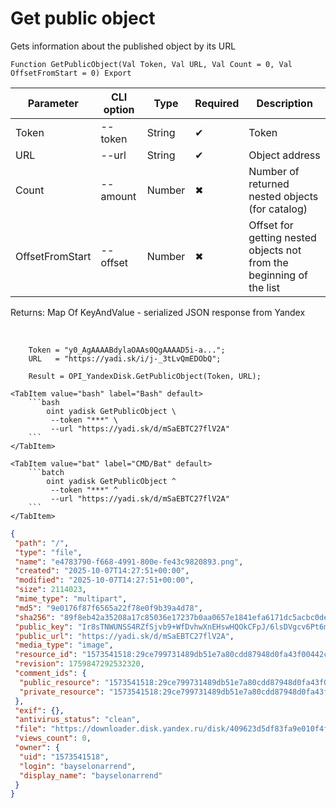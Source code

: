 ﻿---
sidebar_position: 4
description: Get public object and other functions to work with Yandex Disk in the Open Integration Package, a free open-source integration library for 1C:Enterprise 8, OneScript and CLI
keywords: [1C, 1С, 1С:Enterprise, 1С:Enterprise 8.3, API, Integration, Services, Exchange, OneScript, CLI, Yandex Disk]
---


# Get public object
 Gets information about the published object by its URL



`Function GetPublicObject(Val Token, Val URL, Val Count = 0, Val OffsetFromStart = 0) Export`

  | Parameter | CLI option | Type | Required | Description |
  |-|-|-|-|-|
  | Token | --token | String | &#x2714; | Token |
  | URL | --url | String | &#x2714; | Object address |
  | Count | --amount | Number | &#x2716; | Number of returned nested objects (for catalog) |
  | OffsetFromStart | --offset | Number | &#x2716; | Offset for getting nested objects not from the beginning of the list |

  
  Returns:  Map Of KeyAndValue - serialized JSON response from Yandex

<br/>



```bsl title="1C:Enterprise/OneScript code example"
    Token = "y0_AgAAAABdylaOAAs0QgAAAAD5i-a...";
    URL   = "https://yadi.sk/i/j-_3tLvQmEDObQ";

    Result = OPI_YandexDisk.GetPublicObject(Token, URL);
```
 

 <Tabs>
  
    <TabItem value="bash" label="Bash" default>
        ```bash
            oint yadisk GetPublicObject \
             --token "***" \
             --url "https://yadi.sk/d/mSaEBTC27flV2A"
        ```
    </TabItem>
  
    <TabItem value="bat" label="CMD/Bat" default>
        ```batch
            oint yadisk GetPublicObject ^
             --token "***" ^
             --url "https://yadi.sk/d/mSaEBTC27flV2A"
        ```
    </TabItem>
</Tabs>


```json title="Result"
{
 "path": "/",
 "type": "file",
 "name": "e4783790-f668-4991-800e-fe43c9820893.png",
 "created": "2025-10-07T14:27:51+00:00",
 "modified": "2025-10-07T14:27:51+00:00",
 "size": 2114023,
 "mime_type": "multipart",
 "md5": "9e0176f87f6565a22f78e0f9b39a4d78",
 "sha256": "89f8eb42a35208a17c85036e17237b0aa0657e1841efa6171dc5acbc0dea9e18",
 "public_key": "Ir8sTNWUNSS4RZfSjvb9+WfDvhwXnEHswHQOkCFpJ/6lsDVgcv6Pt6mOgU2Wl/ZNq/J6bpmRyOJonT3VoXnDag==",
 "public_url": "https://yadi.sk/d/mSaEBTC27flV2A",
 "media_type": "image",
 "resource_id": "1573541518:29ce799731489db51e7a80cdd87948d0fa43f00442c275fc637043405007f69d",
 "revision": 1759847292532320,
 "comment_ids": {
  "public_resource": "1573541518:29ce799731489db51e7a80cdd87948d0fa43f00442c275fc637043405007f69d",
  "private_resource": "1573541518:29ce799731489db51e7a80cdd87948d0fa43f00442c275fc637043405007f69d"
 },
 "exif": {},
 "antivirus_status": "clean",
 "file": "https://downloader.disk.yandex.ru/disk/409623d5df83fa9e010f4feba37c1c86b1e509f3ce601efde7e906c2c091278c/68e55bc2/Kdpe3dFisZLPovVA4r-aBmpkby3AOQiLsayEHYapOMw2ylFGSbZZrsWtGPTvHxG_-QDrqSGFBOOsS3b3gKT1zA%3D%3D?uid=0&filename=e4783790-f668-4991-800e-fe43c9820893.png&disposition=attachment&hash=&limit=0&content_type=multipart&owner_uid=0&fsize=2114023&hid=03d7263840468e281bd0b238a26e7d0d&media_type=image&tknv=v3&etag=9e0176f87f6565a22f78e0f9b39a4d78",
 "views_count": 0,
 "owner": {
  "uid": "1573541518",
  "login": "bayselonarrend",
  "display_name": "bayselonarrend"
 }
}
```
